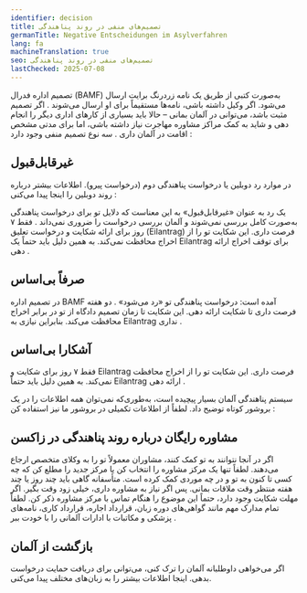 ```yaml
---
identifier: decision
title: تصمیم‌های منفی در روند پناهندگی
germanTitle: Negative Entscheidungen im Asylverfahren
lang: fa
machineTranslation: true
seo: تصمیم‌های منفی در روند پناهندگی
lastChecked: 2025-07-08
---
```


تصمیم اداره فدرال (BAMF) به‌صورت کتبی از طریق یک نامه زردرنگ برایت ارسال می‌شود. اگر وکیل داشته باشی، نامه‌ها مستقیماً برای او ارسال می‌شوند
.
اگر تصمیم مثبت باشد، می‌توانی در آلمان بمانی – حالا باید بسیاری از کارهای اداری دیگر را انجام دهی و شاید به کمک مراکز مشاوره مهاجرت نیاز داشته باشی، اما برای مدتی مشخص اقامت در آلمان داری
.
سه نوع تصمیم منفی وجود دارد
:

## غیرقابل‌قبول

در موارد رد دوبلین یا درخواست پناهندگی دوم (درخواست پیرو). اطلاعات بیشتر درباره روند دوبلین را اینجا پیدا می‌کنی
: 
<InternalShortLink identifier="dublin" />

یک رد به عنوان «غیرقابل‌قبول» به این معناست که دلایل تو برای درخواست پناهندگی به‌صورت کامل بررسی نمی‌شوند و آلمان بررسی درخواست را ضروری نمی‌داند
.
فقط ۷ روز برای ارائه شکایت و درخواست تعلیق (Eilantrag) فرصت داری. این شکایت تو را از اخراج محافظت نمی‌کند. به همین دلیل باید حتماً یک Eilantrag برای توقف اخراج ارائه دهی
.

## صرفاً بی‌اساس

در تصمیم اداره BAMF آمده است: درخواست پناهندگی تو «رد می‌شود»
.
دو هفته فرصت داری تا شکایت ارائه دهی. این شکایت تا زمان تصمیم دادگاه از تو در برابر اخراج محافظت می‌کند. بنابراین نیازی به Eilantrag نداری
.

## آشکارا بی‌اساس

فقط ۷ روز برای شکایت و Eilantrag فرصت داری. این شکایت تو را از اخراج محافظت نمی‌کند. به همین دلیل باید حتماً Eilantrag ارائه دهی
.

<Block identifier="get-legal-advice" />

سیستم پناهندگی آلمان بسیار پیچیده است، به‌طوری‌که نمی‌توان همه اطلاعات را در یک بروشور کوتاه توضیح داد. لطفاً از اطلاعات تکمیلی در بروشور ما نیز استفاده کن
:
<InternalShortLink identifier="procedure" />

## مشاوره رایگان درباره روند پناهندگی در زاکسن

<Block identifier="counseling_addresses" />

اگر در آنجا نتوانند به تو کمک کنند، مشاوران معمولاً تو را به وکلای متخصص ارجاع می‌دهند. لطفاً تنها یک مرکز مشاوره را انتخاب کن یا مرکز جدید را مطلع کن که چه کسی تا کنون به تو و در چه موردی کمک کرده است. متأسفانه گاهی باید چند روز یا چند هفته منتظر وقت ملاقات بمانی. پس اگر نیاز به مشاوره داری، خیلی زود وقت بگیر. اگر مهلت شکایت وجود دارد، حتماً این موضوع را هنگام تماس با مرکز مشاوره ذکر کن. لطفاً تمام مدارک مهم مانند گواهی‌های دوره زبان، قرارداد اجاره، قرارداد کاری، نامه‌های پزشکی و مکاتبات با ادارات آلمانی را با خودت ببر
.

## بازگشت از آلمان

اگر می‌خواهی داوطلبانه آلمان را ترک کنی، می‌توانی برای دریافت حمایت درخواست بدهی. اینجا اطلاعات بیشتر را به زبان‌های مختلف پیدا می‌کنی.

<Block identifier="return" />

